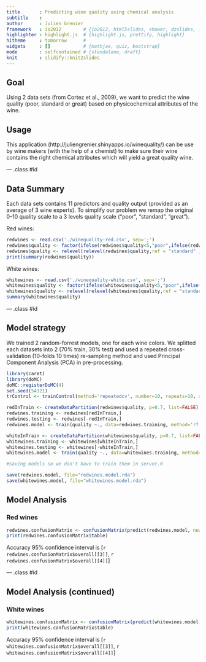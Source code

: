 ```yaml
---
title       : Predicting wine quality using chemical analysis
subtitle    : 
author      : Julien Grenier
framework   : io2012        # {io2012, html5slides, shower, dzslides, ...}
highlighter : highlight.js  # {highlight.js, prettify, highlight}
hitheme     : tomorrow      # 
widgets     : []            # {mathjax, quiz, bootstrap}
mode        : selfcontained # {standalone, draft}
knit        : slidify::knit2slides
---
```


## Goal

Using 2 data sets (from Cortez et al., 2009), we want to predict the wine quality (poor, standard or great) based on physicochemical attributes of the wine.

## Usage
This application (http://juliengrenier.shinyapps.io/winequality/) can be use by wine makers (with the help of a chemist) to make sure their wine contains the right chemical attributes which will yield a great quality wine.

--- .class #id 

## Data Summary

Each data sets contains 11 predictors and quality output (provided as an average of 3 wine experts). To simplify our problem we remap the original 0-10 quality scale to a 3 levels quality scale ("poor", "standard", "great").

Red wines:
```r
redwines <- read.csv('./winequality-red.csv', sep=';')
redwines$quality <- factor(ifelse(redwines$quality<5,"poor",ifelse(redwines$quality<7,"standard","great")))
redwines$quality <- relevel(relevel(redwines$quality,ref = "standard" ), ref="poor")
print(summary(redwines$quality))
```

White wines:
```r
whitewines <- read.csv('./winequality-white.csv', sep=';')
whitewines$quality <- factor(ifelse(whitewines$quality<5,"poor",ifelse(whitewines$quality<7,"standard","great")))
whitewines$quality <- relevel(relevel(whitewines$quality,ref = "standard" ), ref="poor")
summary(whitewines$quality)
```

--- .class #id 

## Model strategy

We trained 2 random-forrest models, one for each wine colors. We splitted each datasets into 2 (70% train, 30% test) and used a repeated cross-validation (10-folds 10 times) re-sampling method and used Principal Component Analysis (PCA) in pre-processing.

```r
library(caret)
library(doMC)
doMC::registerDoMC(4)
set.seed(54321)
trControl <- trainControl(method='repeatedcv', number=10, repeats=10, allowParallel=TRUE)

redInTrain <- createDataPartition(redwines$quality, p=0.7, list=FALSE)
redwines.training <- redwines[redInTrain,]
redwines.testing <- redwines[-redInTrain,]
redwines.model <- train(quality ~., data=redwines.training, method='rf', preProcess=c("pca"), trControl=trControl)

whiteInTrain <- createDataPartition(whitewines$quality, p=0.7, list=FALSE)
whitewines.training <- whitewines[whiteInTrain,]
whitewines.testing <- whitewines[-whiteInTrain,]
whitewines.model <- train(quality ~., data=whitewines.training, method='rf', preProcess=c("pca"), trControl=trControl)
```

```r
#Saving models so we don't have to train them in server.R

save(redwines.model, file="redwines.model.rda")
save(whitewines.model, file="whitewines.model.rda")
```

## Model Analysis

### Red wines
```r

redwines.confusionMatrix <- confusionMatrix(predict(redwines.model, newdata=redwines.testing), redwines.testing$quality)
print(redwines.confusionMatrix$table)
```
Accuracy 95% confidence interval is [`r redwines.confusionMatrix$overall[[3]]`, `r redwines.confusionMatrix$overall[[4]]`]

--- .class #id 

## Model Analysis (continued)

### White wines
```r

whitewines.confusionMatrix <- confusionMatrix(predict(whitewines.model, newdata=whitewines.testing), whitewines.testing$quality)
print(whitewines.confusionMatrix$table)
```
Accuracy 95% confidence interval is [`r whitewines.confusionMatrix$overall[[3]]`, `r whitewines.confusionMatrix$overall[[4]]`]